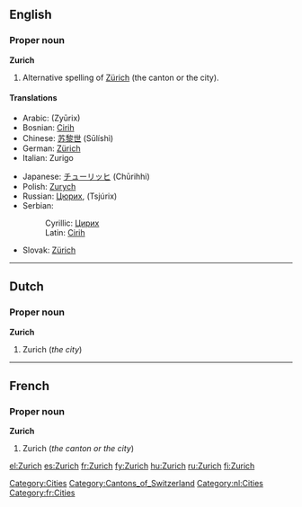 ==English==
{{wikipedia}}

===Proper noun===
'''Zurich'''

# Alternative spelling of [[Zürich]] (the canton or the city).

====Translations====
{{top}}
*Arabic: {{Arab|[[زيورخ]]}} (Zyūrix)
*Bosnian: [[Cirih]] {{m}}
*Chinese: [[苏黎世]] (Sūlíshì)
*German: [[Zürich]] {{n}}
*Italian: Zurigo
{{mid}}
*Japanese: [[チューリッヒ]] (Chūrihhi)
*Polish: [[Zurych]]
*Russian: [[Цюрих]], (Tsjúrix) {{m}}
*Serbian:
*:Cyrillic: [[Цирих]] {{m}}
*:Latin: [[Cirih]] {{m}}
*Slovak: [[Zürich]] {{m}}
{{bottom}}

[[Category:Cities]]
[[Category:Cantons_of_Switzerland]]
----

==Dutch==

===Proper noun===
'''Zurich'''

# Zurich (''the city'')
[[Category:nl:Cities]]
----

==French==

===Proper noun===
'''Zurich'''

# Zurich (''the canton or the city'')

[[Category:fr:Cities]]

[[el:Zurich]]
[[es:Zurich]]
[[fr:Zurich]]
[[fy:Zurich]]
[[hu:Zurich]]
[[ru:Zurich]]
[[fi:Zurich]]